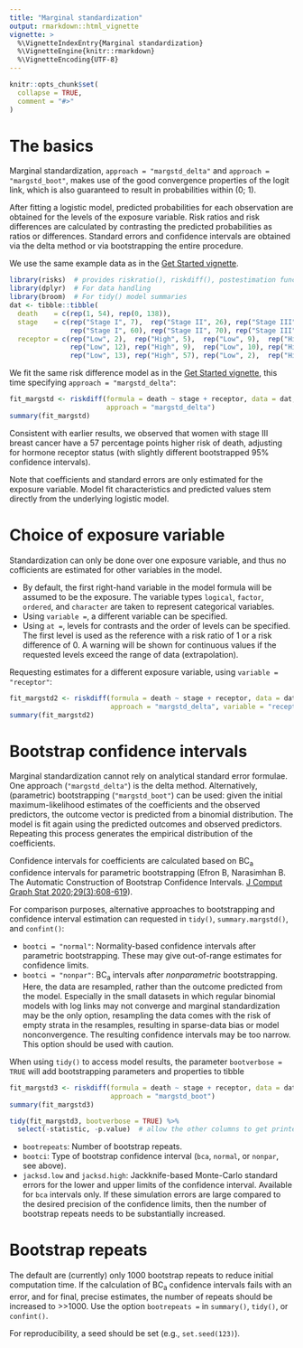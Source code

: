 ```yaml
---
title: "Marginal standardization"
output: rmarkdown::html_vignette
vignette: >
  %\VignetteIndexEntry{Marginal standardization}
  %\VignetteEngine{knitr::rmarkdown}
  %\VignetteEncoding{UTF-8}
---
```


```r
knitr::opts_chunk$set(
  collapse = TRUE,
  comment = "#>"
)
```


# The basics

Marginal standardization, `approach = "margstd_delta"` and `approach = "margstd_boot"`, makes use of the good convergence properties of the logit link, which is also guaranteed to result in probabilities within (0; 1). 

After fitting a logistic model, predicted probabilities for each observation are obtained for the levels of the exposure variable. Risk ratios and risk differences are calculated by contrasting the predicted probabilities as ratios or differences. Standard errors and confidence intervals are obtained via the delta method or via bootstrapping the entire procedure. 

We use the same example data as in the [Get Started vignette](risks.html#an-example-cohort-study).

```r
library(risks)  # provides riskratio(), riskdiff(), postestimation functions
library(dplyr)  # For data handling
library(broom)  # For tidy() model summaries
dat <- tibble::tibble(
  death    = c(rep(1, 54), rep(0, 138)),
  stage    = c(rep("Stage I", 7),  rep("Stage II", 26), rep("Stage III", 21),
               rep("Stage I", 60), rep("Stage II", 70), rep("Stage III", 8)),
  receptor = c(rep("Low", 2),  rep("High", 5),  rep("Low", 9),  rep("High", 17),
               rep("Low", 12), rep("High", 9),  rep("Low", 10), rep("High", 50),
               rep("Low", 13), rep("High", 57), rep("Low", 2),  rep("High", 6)))
```

We fit the same risk difference model as in the [Get Started vignette](risks.html#adjusted-risk-differences), this time specifying `approach = "margstd_delta"`:

```r
fit_margstd <- riskdiff(formula = death ~ stage + receptor, data = dat, 
                        approach = "margstd_delta")
summary(fit_margstd)
```

Consistent with earlier results, we observed that women with stage III breast cancer have a 57 percentage points higher risk of death, adjusting for hormone receptor status (with slightly different bootstrapped 95% confidence intervals).

Note that coefficients and standard errors are only estimated for the exposure variable. Model fit characteristics and predicted values stem directly from the underlying logistic model.


# Choice of exposure variable

Standardization can only be done over one exposure variable, and thus no cofficients are estimated for other variables in the model.

* By default, the first right-hand variable in the model formula will be assumed to be the exposure. The variable types `logical`, `factor`, `ordered`, and `character` are taken to represent categorical variables.
* Using `variable =`, a different variable can be specified.
* Using `at =`, levels for contrasts and the order of levels can be specified. The first level is used as the reference with a risk ratio of 1 or a risk difference of 0. A warning will be shown for continuous values if the requested levels exceed the range of data (extrapolation).


Requesting estimates for a different exposure variable, using `variable = "receptor"`:

```r
fit_margstd2 <- riskdiff(formula = death ~ stage + receptor, data = dat, 
                         approach = "margstd_delta", variable = "receptor")
summary(fit_margstd2)
```


# Bootstrap confidence intervals

Marginal standardization cannot rely on analytical standard error formulae. One approach (`"margstd_delta"`) is the delta method. Alternatively, (parametric) bootstrapping (`"margstd_boot"`) can be used: given the initial maximum-likelihood estimates of the coefficients and the observed predictors, the outcome vector is predicted from a binomial distribution. The model is fit again using the predicted outcomes and observed predictors. Repeating this process generates the empirical distribution of the coefficients. 

Confidence intervals for coefficients are calculated based on BC~a~ confidence intervals for parametric bootstrapping (Efron B, Narasimhan B. The Automatic Construction of Bootstrap Confidence Intervals. [J Comput Graph Stat 2020;29(3):608-619](https://doi.org/10.1080/10618600.2020.1714633)).

For comparison purposes, alternative approaches to bootstrapping and confidence interval estimation can requested in `tidy()`, `summary.margstd()`, and `confint()`:

* `bootci = "normal"`: Normality-based confidence intervals after parametric bootstrapping. These may give out-of-range estimates for confidence limits.
* `bootci = "nonpar"`: BC~a~ intervals after *nonparametric* bootstrapping. Here, the data are resampled, rather than the outcome predicted from the model. Especially in the small datasets in which regular binomial models with log links may not converge and marginal standardization may be the only option, resampling the data comes with the risk of empty strata in the resamples, resulting in sparse-data bias or model nonconvergence. The resulting confidence intervals may be too narrow. This option should be used with caution.

When using `tidy()` to access model results, the parameter `bootverbose = TRUE` will add bootstrapping parameters and properties to tibble

```r
fit_margstd3 <- riskdiff(formula = death ~ stage + receptor, data = dat, 
                         approach = "margstd_boot")
summary(fit_margstd3)

tidy(fit_margstd3, bootverbose = TRUE) %>%
  select(-statistic, -p.value)  # allow the other columns to get printed instead
```

* `bootrepeats`: Number of bootstrap repeats.
* `bootci`: Type of bootstrap confidence interval (`bca`, `normal`, or `nonpar`, see above).
* `jacksd.low` and `jacksd.high`: Jackknife-based Monte-Carlo standard errors for the lower and upper limits of the confidence interval. Available for `bca` intervals only. If these simulation errors are large compared to the desired precision of the confidence limits, then the number of bootstrap repeats needs to be substantially increased.


# Bootstrap repeats

The default are (currently) only 1000 bootstrap repeats to reduce initial computation time. If the calculation of BC~a~ confidence intervals fails with an error, and for final, precise estimates, the number of repeats should be increased to >>1000. Use the option `bootrepeats =` in `summary()`, `tidy()`, or `confint()`. 

For reproducibility, a seed should be set (e.g., `set.seed(123)`).
